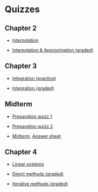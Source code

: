 # Quizzes

## Chapter 2

- [Interpolation](quizzes/build/interpolation.pdf)

- [Interpolation & Approximation (graded)](quizzes/build/interpolation_graded.pdf)


## Chapter 3

- [Integration (practice)](quizzes/build/integration.pdf)

- [Integration (graded)](quizzes/build/integration_graded.pdf)


## Midterm

- [Preparation quizz 1](quizzes/build/midterm_1.pdf)

- [Preparation quizz 2](quizzes/build/midterm_2.pdf)

- [Midterm](quizzes/build/midterm.pdf), [Answer sheet](quizzes/midterm.ipynb)

## Chapter 4

- [Linear systems](quizzes/build/linear.pdf)

- [Direct methods (graded)](quizzes/build/linear_graded.pdf)

- [Iterative methods (graded)](quizzes/build/iterative_graded.pdf)
